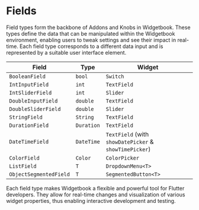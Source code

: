 # Fields

Field types form the backbone of Addons and Knobs in Widgetbook. These types define the
data that can be manipulated within the Widgetbook environment, enabling users to tweak
settings and see their impact in real-time. Each field type corresponds to a different
data input and is represented by a suitable user interface element.

| Field                  | Type       | Widget                                                 |
| ---------------------- | ---------- | ------------------------------------------------------ |
| `BooleanField`         | `bool`     | `Switch`                                               |
| `IntInputField`        | `int`      | `TextField`                                            |
| `IntSliderField`       | `int`      | `Slider`                                               |
| `DoubleInputField`     | `double`   | `TextField`                                            |
| `DoubleSliderField`    | `double`   | `Slider`                                               |
| `StringField`          | `String`   | `TextField`                                            |
| `DurationField`        | `Duration` | `TextField`                                            |
| `DateTimeField`        | `DateTime` | `TextField` (with `showDatePicker` & `showTimePicker`) |
| `ColorField`           | `Color`    | `ColorPicker`                                          |
| `ListField`            | `T`        | `DropdownMenu<T>`                                      |
| `ObjectSegmentedField` | `T`        | `SegmentedButton<T>`                                   |

Each field type makes Widgetbook a flexible and powerful tool for Flutter developers. They
allow for real-time changes and visualization of various widget properties, thus enabling
interactive development and testing.
